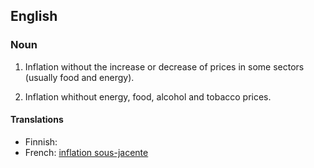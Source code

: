 ==English==

===Noun===
{{en-noun|sg=[[core]] [[inflation]]|-|s}}

# {{economics}} Inflation without the increase or decrease of prices in some sectors (usually food and energy).
# {{economics|in the eurozone}} Inflation whithout energy, food, alcohol and tobacco prices.

====Translations====
* Finnish: {{t|fi|pohjainflaatio}}
* French: [[inflation sous-jacente]]